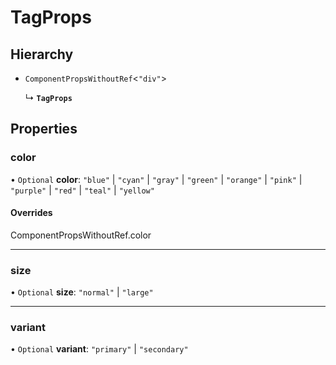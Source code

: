 # TagProps

## Hierarchy

- `ComponentPropsWithoutRef`\<`"div"`\>

  ↳ **`TagProps`**

## Properties

### color

• `Optional` **color**: `"blue"` \| `"cyan"` \| `"gray"` \| `"green"` \| `"orange"` \| `"pink"` \| `"purple"` \| `"red"` \| `"teal"` \| `"yellow"`

#### Overrides

ComponentPropsWithoutRef.color

---

### size

• `Optional` **size**: `"normal"` \| `"large"`

---

### variant

• `Optional` **variant**: `"primary"` \| `"secondary"`
